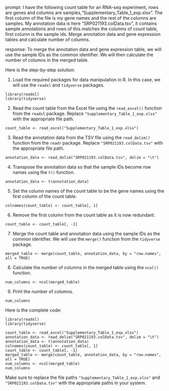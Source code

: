prompt:
I have the following count table for an RNA-seq experiment, rows are genes and columns are samples,"Supplementary_Table_1_exp.xlsx". The first column of the file is my gene names and the rest of the columns are samples. My annotation data is here "SRP021193.colData.tsv", it contains sample annotations and rows of this matches the columns of count table, first column is the sample ids. Merge annotation data and gene expression tables and calculate number of columns.

response:
To merge the annotation data and gene expression table, we will use the sample IDs as the common identifier. We will then calculate the number of columns in the merged table.

Here is the step-by-step solution:

1. Load the required packages for data manipulation in R. In this case, we will use the `readxl` and `tidyverse` packages.

```
library(readxl)
library(tidyverse)
```

2. Read the count table from the Excel file using the `read_excel()` function from the `readxl` package. Replace `"Supplementary_Table_1_exp.xlsx"` with the appropriate file path.

```
count_table <- read_excel("Supplementary_Table_1_exp.xlsx")
```

3. Read the annotation data from the TSV file using the `read_delim()` function from the `readr` package. Replace `"SRP021193.colData.tsv"` with the appropriate file path.

```
annotation_data <- read_delim("SRP021193.colData.tsv", delim = "\t")
```

4. Transpose the annotation data so that the sample IDs become row names using the `t()` function.

```
annotation_data <- t(annotation_data)
```

5. Set the column names of the count table to be the gene names using the first column of the count table.

```
colnames(count_table) <- count_table[, 1]
```

6. Remove the first column from the count table as it is now redundant.

```
count_table <- count_table[, -1]
```

7. Merge the count table and annotation data using the sample IDs as the common identifier. We will use the `merge()` function from the `tidyverse` package.

```
merged_table <- merge(count_table, annotation_data, by = "row.names", all = TRUE)
```

8. Calculate the number of columns in the merged table using the `ncol()` function.

```
num_columns <- ncol(merged_table)
```

9. Print the number of columns.

```
num_columns
```

Here is the complete code:

```
library(readxl)
library(tidyverse)

count_table <- read_excel("Supplementary_Table_1_exp.xlsx")
annotation_data <- read_delim("SRP021193.colData.tsv", delim = "\t")
annotation_data <- t(annotation_data)
colnames(count_table) <- count_table[, 1]
count_table <- count_table[, -1]
merged_table <- merge(count_table, annotation_data, by = "row.names", all = TRUE)
num_columns <- ncol(merged_table)
num_columns
```

Make sure to replace the file paths `"Supplementary_Table_1_exp.xlsx"` and `"SRP021193.colData.tsv"` with the appropriate paths in your system.
